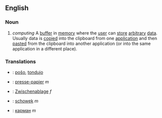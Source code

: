 == English ==
=== Noun ===

# ''computing''  A [[buffer]] in [[memory]] where the [[user]] can [[store]] [[arbitrary]] [[data]]. Usually data is [[copy|copied]] into the clipboard from one [[application]] and then [[paste]]d from the clipboard into another application (or into the same application in a different place).

=== Translations ===

* {{eo}}: [[poŝo]], [[tondujo]]
* {{fr}}: [[presse-papier]] ''m''
* {{de}}: [[Zwischenablage]] ''f''
* {{pl}}: [[schowek]] ''m''
* {{ru}}: [[карман]] ''m''